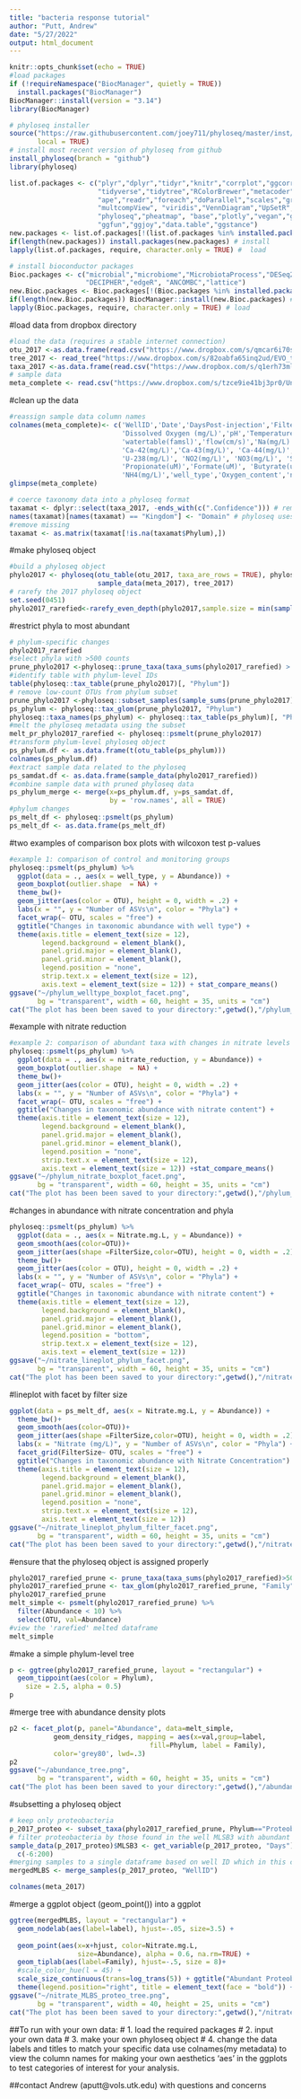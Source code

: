 ---
title: "bacteria response tutorial"
author: "Putt, Andrew"
date: "5/27/2022"
output: html_document
---

```{r setup, include=FALSE}
knitr::opts_chunk$set(echo = TRUE)
#load packages
if (!requireNamespace("BiocManager", quietly = TRUE))
  install.packages("BiocManager")
BiocManager::install(version = "3.14")
library(BiocManager)

# phyloseq installer
source("https://raw.githubusercontent.com/joey711/phyloseq/master/inst/scripts/installer.R",
       local = TRUE)
# install most recent version of phyloseq from github 
install_phyloseq(branch = "github")
library(phyloseq)

list.of.packages <- c("plyr","dplyr","tidyr","knitr","corrplot","ggcorrplot","vegan",
                      "tidyverse","tidytree","RColorBrewer","metacoder","ggpubr","ggplot2",
                      "ape","readr","foreach","doParallel","scales","grid","reshape2",
                      "multcompView", "viridis","VennDiagram","UpSetR","RColorBrewer",
                      "phyloseq","pheatmap", "base","plotly","vegan","ggpubr","ggtree", 
                      "ggfun","ggjoy","data.table","ggstance")
new.packages <- list.of.packages[!(list.of.packages %in% installed.packages()[,"Package"])]
if(length(new.packages)) install.packages(new.packages) # install
lapply(list.of.packages, require, character.only = TRUE) #  load

# install bioconductor packages
Bioc.packages <- c("microbial","microbiome","MicrobiotaProcess","DESeq2","dada2",
                   "DECIPHER","edgeR", "ANCOMBC","lattice")
new.Bioc.packages <- Bioc.packages[!(Bioc.packages %in% installed.packages()[,"Package"])]
if(length(new.Bioc.packages)) BiocManager::install(new.Bioc.packages) #install
lapply(Bioc.packages, require, character.only = TRUE) # load
```

#load data from dropbox directory
```{r}
#load the data (requires a stable internet connection)
otu_2017 <-as.data.frame(read.csv("https://www.dropbox.com/s/qmcar6i70s95zub/EVO_community_2017_all_final.csv?dl=1", sep = ",", row.names = 1, stringsAsFactors = FALSE ))
tree_2017 <- read_tree("https://www.dropbox.com/s/82oabfa65inq2ud/EVO_tree_2017_all_final.nwk?dl=1")
taxa_2017 <-as.data.frame(read.csv("https://www.dropbox.com/s/q1erh73ml6e1ovi/EVO_clasf_2017_all_final.csv?dl=1", sep = ",", row.names = 1, stringsAsFactors = FALSE ))
# sample data
meta_complete <- read.csv("https://www.dropbox.com/s/tzce9ie41bj3pr0/Unified_EVO_metadata_sheet.csv?dl=1", row.names = 1,stringsAsFactors = FALSE)

```

#clean up the data
```{r}
#reassign sample data column names
colnames(meta_complete)<- c('WellID','Date','DaysPost-injection','FilterSize','EVOYear','well_id','Cell/ml',
                            'Dissolved Oxygen (mg/L)','pH','Temperature C','Redox(mV)','SpecificConductivity.uS/cm',
                            'watertable(famsl)','flow(cm/s)','Na(mg/L)','Mg(mg/L)', 'Al(mg/L)', 'K(mg/L)', 
                            'Ca-42(mg/L)','Ca-43(mg/L)', 'Ca-44(mg/L)', 'Fe-54(mg/L)', 'Mn(mg/L)', 'Fe-57(mg/L)',
                            'U-238(mg/L)', 'NO2(mg/L)', 'NO3(mg/L)', 'SO4(mg/L)', 'Lactate(uM)', 'Acetate(uM)', 
                            'Propionate(uM)','Formate(uM)', 'Butyrate(uM)', 'Pyruvate(uM)', 'Lithium(mg/L)', 
                            'NH4(mg/L)','well_type','Oxygen_content','nitrate_reduction','Days','sample_label')
glimpse(meta_complete)

# coerce taxonomy data into a phyloseq format
taxamat <- dplyr::select(taxa_2017, -ends_with(c(".Confidence"))) # remove confidence scores
names(taxamat)[names(taxamat) == "Kingdom"] <- "Domain" # phyloseq uses 'Domain' instead of 'Kingdom'
#remove missing
taxamat <- as.matrix(taxamat[!is.na(taxamat$Phylum),])
```

#make phyloseq object
```{r}
#build a phyloseq object
phylo2017 <- phyloseq(otu_table(otu_2017, taxa_are_rows = TRUE), phyloseq::tax_table(taxamat), 
                      sample_data(meta_2017), tree_2017)
# rarefy the 2017 phyloseq object
set.seed(0451)
phylo2017_rarefied<-rarefy_even_depth(phylo2017,sample.size = min(sample_sums(phylo2017)))
```

#restrict phyla to most abundant
```{r}
# phylum-specific changes
phylo2017_rarefied
#select phyla with >500 counts
prune_phylo2017 <-phyloseq::prune_taxa(taxa_sums(phylo2017_rarefied) > 500, phylo2017_rarefied)
#identify table with phylum-level IDs
table(phyloseq::tax_table(prune_phylo2017)[, "Phylum"])
# remove low-count OTUs from phylum subset
prune_phylo2017 <-phyloseq::subset_samples(sample_sums(prune_phylo2017) > 50, prune_phylo2017)
ps_phylum <- phyloseq::tax_glom(prune_phylo2017, "Phylum")
phyloseq::taxa_names(ps_phylum) <- phyloseq::tax_table(ps_phylum)[, "Phylum"]
#melt the phyloseq metadata using the subset
melt_pr_phylo2017_rarefied <- phyloseq::psmelt(prune_phylo2017)
#transform phylum-level phyloseq object
ps_phylum.df <- as.data.frame(t(otu_table(ps_phylum)))
colnames(ps_phylum.df)
#extract sample data related to the phyloseq
ps_samdat.df <- as.data.frame(sample_data(phylo2017_rarefied))
#combine sample data with pruned phyloseq data
ps_phylum_merge <- merge(x=ps_phylum.df, y=ps_samdat.df,
                         by = 'row.names', all = TRUE)
#phylum changes
ps_melt_df <- phyloseq::psmelt(ps_phylum)
ps_melt_df <- as.data.frame(ps_melt_df)
```

#two examples of comparison box plots with wilcoxon test p-values
```{r}
#example 1: comparison of control and monitoring groups
phyloseq::psmelt(ps_phylum) %>%
  ggplot(data = ., aes(x = well_type, y = Abundance)) +
  geom_boxplot(outlier.shape  = NA) +
  theme_bw()+
  geom_jitter(aes(color = OTU), height = 0, width = .2) +
  labs(x = "", y = "Number of ASVs\n", color = "Phyla") +
  facet_wrap(~ OTU, scales = "free") +
  ggtitle("Changes in taxonomic abundance with well type") +
  theme(axis.title = element_text(size = 12),
        legend.background = element_blank(),
        panel.grid.major = element_blank(), 
        panel.grid.minor = element_blank(),
        legend.position = "none",
        strip.text.x = element_text(size = 12),
        axis.text = element_text(size = 12)) + stat_compare_means()
ggsave("~/phylum_welltype_boxplot_facet.png", 
       bg = "transparent", width = 60, height = 35, units = "cm")
cat("The plot has been been saved to your directory:",getwd(),"/phylum_welltype_boxplot_facet.png")
```

#example with nitrate reduction
```{r}
#example 2: comparison of abundant taxa with changes in nitrate levels
phyloseq::psmelt(ps_phylum) %>%
  ggplot(data = ., aes(x = nitrate_reduction, y = Abundance)) +
  geom_boxplot(outlier.shape  = NA) +
  theme_bw()+
  geom_jitter(aes(color = OTU), height = 0, width = .2) +
  labs(x = "", y = "Number of ASVs\n", color = "Phyla") +
  facet_wrap(~ OTU, scales = "free") +
  ggtitle("Changes in taxonomic abundance with nitrate content") +
  theme(axis.title = element_text(size = 12),
        legend.background = element_blank(),
        panel.grid.major = element_blank(), 
        panel.grid.minor = element_blank(),
        legend.position = "none",
        strip.text.x = element_text(size = 12),
        axis.text = element_text(size = 12)) +stat_compare_means()
ggsave("~/phylum_nitrate_boxplot_facet.png", 
       bg = "transparent", width = 60, height = 35, units = "cm")
cat("The plot has been been saved to your directory:",getwd(),"/phylum_nitrate_boxplot_facet.png")
```

#changes in abundance with nitrate concentration and phyla
```{r}
phyloseq::psmelt(ps_phylum) %>%
  ggplot(data = ., aes(x = Nitrate.mg.L, y = Abundance)) +
  geom_smooth(aes(color=OTU))+
  geom_jitter(aes(shape =FilterSize,color=OTU), height = 0, width = .2) +
  theme_bw()+
  geom_jitter(aes(color = OTU), height = 0, width = .2) +
  labs(x = "", y = "Number of ASVs\n", color = "Phyla") +
  facet_wrap(~ OTU, scales = "free") +
  ggtitle("Changes in taxonomic abundance with nitrate content") +
  theme(axis.title = element_text(size = 12),
        legend.background = element_blank(),
        panel.grid.major = element_blank(), 
        panel.grid.minor = element_blank(),
        legend.position = "bottom",
        strip.text.x = element_text(size = 12),
        axis.text = element_text(size = 12))
ggsave("~/nitrate_lineplot_phylum_facet.png", 
       bg = "transparent", width = 60, height = 35, units = "cm")
cat("The plot has been been saved to your directory:",getwd(),"/nitrate_lineplot_phylum_facet.png")
```

#lineplot with facet by filter size
```{r}
ggplot(data = ps_melt_df, aes(x = Nitrate.mg.L, y = Abundance)) +
  theme_bw()+
  geom_smooth(aes(color=OTU))+
  geom_jitter(aes(shape =FilterSize,color=OTU), height = 0, width = .2) +
  labs(x = "Nitrate (mg/L)", y = "Number of ASVs\n", color = "Phyla") +
  facet_grid(FilterSize~ OTU, scales = "free") +
  ggtitle("Changes in taxonomic abundance with Nitrate Concentration") +
  theme(axis.title = element_text(size = 12),
        legend.background = element_blank(),
        panel.grid.major = element_blank(), 
        panel.grid.minor = element_blank(),
        legend.position = "none",
        strip.text.x = element_text(size = 12),
        axis.text = element_text(size = 12))
ggsave("~/nitrate_lineplot_phylum_filter_facet.png", 
       bg = "transparent", width = 60, height = 35, units = "cm")
cat("The plot has been been saved to your directory:",getwd(),"/nitrate_lineplot_phylum_filter_facet.png")
```

#ensure that the phyloseq object is assigned properly
```{r}
phylo2017_rarefied_prune <- prune_taxa(taxa_sums(phylo2017_rarefied)>500, phylo2017_rarefied)
phylo2017_rarefied_prune <- tax_glom(phylo2017_rarefied_prune, "Family")
phylo2017_rarefied_prune
melt_simple <- psmelt(phylo2017_rarefied_prune) %>% 
  filter(Abundance < 10) %>% 
  select(OTU, val=Abundance)
#view the 'rarefied' melted dataframe
melt_simple
```

#make a simple phylum-level tree
```{r}
p <- ggtree(phylo2017_rarefied_prune, layout = "rectangular") + 
  geom_tippoint(aes(color = Phylum),
    size = 2.5, alpha = 0.5) 
p
```

#merge tree with abundance density plots
```{r}
p2 <- facet_plot(p, panel="Abundance", data=melt_simple, 
           geom_density_ridges, mapping = aes(x=val,group=label, 
                                   fill=Phylum, label = Family),  
           color='grey80', lwd=.3)
p2
ggsave("~/abundance_tree.png", 
       bg = "transparent", width = 60, height = 35, units = "cm")
cat("The plot has been been saved to your directory:",getwd(),"/abundance_tree.png")
```

#subsetting a phyloseq object
```{r}
# keep only proteobacteria
p_2017_proteo <- subset_taxa(phylo2017_rarefied_prune, Phylum=="Proteobacteria")
# filter proteobacteria by those found in the well MLSB3 with abundant taxa identified from each day from day -6 to day 200
sample_data(p_2017_proteo)$MLSB3 <- get_variable(p_2017_proteo, "Days") %in% 
  c(-6:200) 
#merging samples to a single dataframe based on well ID which in this case is 'MLSB3'
mergedMLBS <- merge_samples(p_2017_proteo, "WellID")

colnames(meta_2017)
```

#merge a ggplot object (geom_point()) into a ggplot
```{r}
ggtree(mergedMLBS, layout = "rectangular") + 
  geom_nodelab(aes(label=label), hjust=-.05, size=3.5) +
  
  geom_point(aes(x=x+hjust, color=Nitrate.mg.L, 
                 size=Abundance), alpha = 0.6, na.rm=TRUE) +
  geom_tiplab(aes(label=Family), hjust=-.5, size = 8)+   
  #scale_color_hue(l = 45) +
  scale_size_continuous(trans=log_trans(5)) + ggtitle("Abundant Proteobacteria Families in Well MLSB3") +
  theme(legend.position="right", title = element_text(face = "bold")) + hexpand(.4)
ggsave("~/nitrate_MLBS_proteo_tree.png", 
       bg = "transparent", width = 40, height = 25, units = "cm")
cat("The plot has been been saved to your directory:",getwd(),"/nitrate_MLBS_proteo_tree.png")
```

##To run with your own data:
# 1. load the required packages
# 2. input your own data 
# 3. make your own phyloseq object
# 4. change the data labels and titles to match your specific data use colnames(my metadata) to view the column names for making your own aesthetics 'aes' in the ggplots to test categories of interest for your analysis.

##contact Andrew (aputt@vols.utk.edu) with questions and concerns
